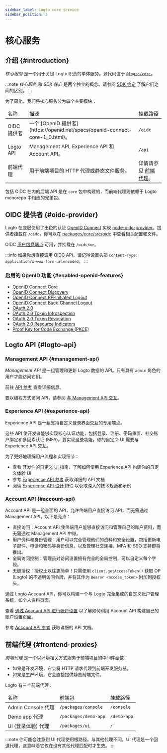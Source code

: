 ```yaml
---
sidebar_label: Logto core service
sidebar_position: 3
---
```


# 核心服务

## 介绍 \{#introduction}

_核心服务_ 是一个用于关键 Logto 职责的单体服务。源代码位于 [`@logto/core`](https://github.com/logto-io/logto/tree/master/packages/core)。

:::note
_核心服务_ 和 _SDK 核心_ 是两个独立的概念。请参阅 [SDK 约定](/developers/sdk-conventions) 了解它们之间的区别。
:::

为了简化，我们将核心服务分为四个主要模块：

<table>
  <thead>
    <tr>
      <td>名称</td>
      <td>描述</td>
      <td>挂载路径</td>
    </tr>
  </thead>
  <tbody>
    <tr>
      <td>OIDC 提供者</td>
      <td>一个 [OpenID 提供者](https://openid.net/specs/openid-connect-core-1_0.html)。</td>
      <td>
        <code>/oidc</code>
      </td>
    </tr>
    <tr>
      <td>Logto API</td>
      <td>Management API, Experience API 和 Account API。</td>
      <td>
        <code>/api</code>
      </td>
    </tr>
    <tr>
      <td>前端代理</td>
      <td>用于前端项目的 HTTP 代理或静态文件服务。</td>
      <td>
        详情请参见 <a href="#frontend-proxies">前端代理</a>。
      </td>
    </tr>
  </tbody>
</table>

包括 OIDC 在内的后端 API 是在 `core` 包中构建的，而前端代理则依赖于 Logto monorepo 中相应的兄弟包。

## OIDC 提供者 \{#oidc-provider}

Logto 在底层使用了出色的认证 [OpenID Connect](https://openid.net/connect/) 实现 [node-oidc-provider](https://github.com/panva/node-oidc-provider)。提供者挂载在 `/oidc`，你可以在 [packages/core/src/oidc](https://github.com/logto-io/logto/tree/master/packages/core/src/oidc) 中查看相关配置和文件。

OIDC [用户信息端点](https://openid.net/specs/openid-connect-core-1_0.html#UserInfo) 可用，并挂载在 `/oidc/me`。

:::info
如果你想直接调用 OIDC API，请记得设置头部 `Content-Type: application/x-www-form-urlencoded`。
:::

### 启用的 OpenID 功能 \{#enabled-openid-features}

- [OpenID Connect Core](https://openid.net/specs/openid-connect-core-1_0.html)
- [OpenID Connect Discovery](https://openid.net/specs/openid-connect-discovery-1_0.html)
- [OpenID Connect RP-Initiated Logout](https://openid.net/specs/openid-connect-rpinitiated-1_0.html)
- [OpenID Connect Back-Channel Logout](https://openid.net/specs/openid-connect-backchannel-1_0-final.html)
- [OAuth 2.0](https://www.rfc-editor.org/rfc/rfc6749.html)
- [OAuth 2.0 Token Introspection](https://www.rfc-editor.org/rfc/rfc7662.html)
- [OAuth 2.0 Token Revocation](https://www.rfc-editor.org/rfc/rfc7009.html)
- [OAuth 2.0 Resource Indicators](https://www.rfc-editor.org/rfc/rfc8707.html)
- [Proof Key for Code Exchange (PKCE)](https://www.rfc-editor.org/rfc/rfc7636.html)

## Logto API \{#logto-api}

### Management API \{#management-api}

_Management API_ 是一组管理和更新 Logto 数据的 API。只有具有 `admin` 角色的用户才能访问它们。

前往 [API 参考](https://openapi.logto.io) 查看详细信息。

要以编程方式访问 API，请参阅 [与 Management API 交互](/integrate-logto/interact-with-management-api)。

### Experience API \{#experience-api}

Experience API 是一组支持自定义登录界面交互的专用端点。

这些 API 使开发者能够实现核心认证功能，包括登录、注册、密码重置、社交账户绑定和多因素认证 (MFA)。要实现这些功能，你的自定义 UI 需要与 Experience API 交互。

为了更好地理解用户流程和实现细节：

- 查看 [开发你的自定义 UI](/customization/bring-your-ui/#develop-your-custom-ui) 指南，了解如何使用 Experience API 构建你的自定义体验 UI
- 参考 [Experience API 参考](https://openapi.logto.io/group/endpoint-experience) 获取详细的 API 文档
- 阅读 [Experience API 设计 RFC](https://github.com/logto-io/rfcs/blob/master/draft/0004-experience-api.md) 以获取深入的技术规范和示例

### Account API \{#account-api}

Account API 是一组全面的 API，允许终端用户直接访问 API，而无需通过 Management API，以下是亮点：

- 直接访问：Account API 使终端用户能够直接访问和管理自己的账户资料，而无需通过 Management API 中继。
- 用户资料和身份管理：用户可以完全管理他们的资料和安全设置，包括更新电子邮件、电话和密码等身份信息，以及管理社交连接。MFA 和 SSO 支持即将推出。
- 全局访问控制：管理员对访问设置拥有完全的全局控制，可以自定义每个字段。
- 无缝授权：授权比以往更简单！只需使用 `client.getAccessToken()` 获取 OP (Logto) 的不透明访问令牌，并将其作为 `Bearer <access_token>` 附加到授权头。

通过 Logto Account API，你可以构建一个与 Logto 完全集成的自定义账户管理系统，如个人资料页面。

查看 [通过 Account API 进行账户设置](/end-user-flows/account-settings/by-account-api) 以了解如何利用 Account API 构建自己的账户设置页面。

参考 [Account API 参考](https://openapi.logto.io/group/endpoint-my-account) 获取详细的 API 文档。

## 前端代理 \{#frontend-proxies}

_前端代理_ 是一个以环境相关方式服务于前端项目的中间件函数：

- 如果是开发环境，它会将 HTTP 请求代理到前端开发服务器。
- 如果是生产环境，它会直接提供静态前端文件。

Logto 有三个前端代理：

<table>
  <thead>
    <tr>
      <td>名称</td>
      <td>前端包</td>
      <td>挂载路径</td>
    </tr>
  </thead>
  <tbody>
    <tr>
      <td>Admin Console 代理</td>
      <td>
        <code>/packages/console</code>
      </td>
      <td>
        <code>/console</code>
      </td>
    </tr>
    <tr>
      <td>Demo app 代理</td>
      <td>
        <code>/packages/demo-app</code>
      </td>
      <td>
        <code>/demo-app</code>
      </td>
    </tr>
    <tr>
      <td>UI (登录体验) 代理</td>
      <td>
        <code>/packages/ui</code>
      </td>
      <td>
        <code>/</code>
      </td>
    </tr>
  </tbody>
</table>

:::note
你可能会注意到 UI 代理使用根路径。与其他代理不同，UI 代理是一个回退代理，这意味着它仅在没有其他代理匹配时才生效。
:::
